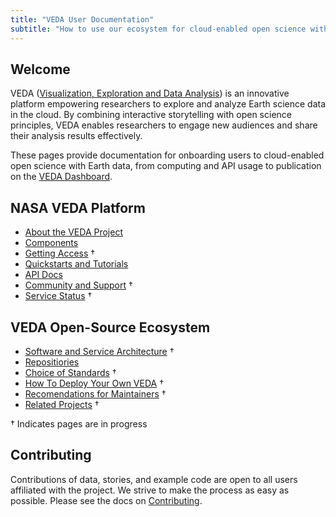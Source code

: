 ```yaml
---
title: "VEDA User Documentation"
subtitle: "How to use our ecosystem for cloud-enabled open science with Earth data at NASA"
---
```


## Welcome {#welcome}

VEDA ([Visualization, Exploration and Data Analysis](https://www.earthdata.nasa.gov/esds/veda)) is an innovative platform empowering researchers to explore and analyze Earth science data in the cloud. By combining interactive storytelling with open science principles, VEDA enables researchers to engage new audiences and share their analysis results effectively.

These pages provide documentation for onboarding users to cloud-enabled open science with Earth data, from computing and API usage to publication on the [VEDA Dashboard](https://www.earthdata.nasa.gov/dashboard).

:::: {layout="[0.5, 0.5]"}

:::{#firstcol}
## NASA VEDA Platform## 

* [About the VEDA Project](about/index.qmd)
* [Components](/components/about.qmd)
* [Getting Access](access.qmd) †
* [Quickstarts and Tutorials](components/notebooks/index.qmd)
* [API Docs](components/services/apis.qmd)
* [Community and Support](community.qmd) †
<!-- Should be updated to veda instead of ghg -->
* [Service Status](https://us-ghg-center.github.io/ghg-statuspage/) †
:::

:::{#secondcol}
## VEDA Open-Source  Ecosystem

* [Software and Service Architecture](architecture.qmd) †
* [Repositiories](repositories.qmd)
* [Choice of Standards](standards.qmd) †
* [How To Deploy Your Own VEDA](deploy.qmd) †
* [Recomendations for Maintainers](recommendations.qmd) †
* [Related Projects](related.qmd) †
:::

::::
† Indicates pages are in progress

## Contributing

Contributions of data, stories, and example code are open to all users affiliated with the project. We strive to make the process as easy as possible. Please see the docs on [Contributing](./contributing/index.qmd).